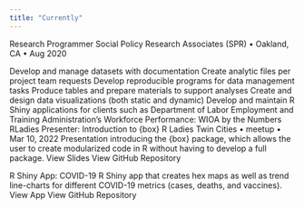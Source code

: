 ```yaml
---
title: "Currently"
---
```



Research Programmer
Social Policy Research Associates (SPR) • Oakland, CA • Aug 2020

Develop and manage datasets with documentation
Create analytic files per project team requests
Develop reproducible programs for data management tasks
Produce tables and prepare materials to support analyses
Create and design data visualizations (both static and dynamic)
Develop and maintain R Shiny applications for clients such as Department of Labor Employment and Training Administration’s Workforce Performance: WIOA by the Numbers
RLadies Presenter: Introduction to {box}
R Ladies Twin Cities • meetup • Mar 10, 2022
Presentation introducing the {box} package, which allows the user to create modularized code in R without having to develop a full package.
View Slides
View GitHub Repository

R Shiny App: COVID-19
R Shiny app that creates hex maps as well as trend line-charts for different COVID-19 metrics (cases, deaths, and vaccines).
View App
View GitHub Repository